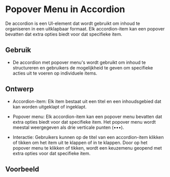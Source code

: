 
<Meta of={PopoverMenuAccordionStories} />

# Popover Menu in Accordion

De accordion is een UI-element dat wordt gebruikt om inhoud te organiseren in een uitklapbaar formaat. Elk
accordion-item kan een popover bevatten dat extra opties biedt voor dat specifieke item.


## Gebruik

- De accordion met popover menu's wordt gebruikt om inhoud te structureren en gebruikers de mogelijkheid te geven om
  specifieke acties uit te voeren op individuele items.


## Ontwerp

- Accordion-item: Elk item bestaat uit een titel en een inhoudsgebied dat kan worden uitgeklapt of ingeklapt.

- Popover menu: Elk accordion-item kan een popover menu bevatten dat extra opties biedt voor dat specifieke item. Het
  popover menu wordt meestal weergegeven als drie verticale punten (•••).

- Interactie: Gebruikers kunnen op de titel van een accordion-item klikken of tikken om het item uit te klappen of in
  te klappen. Door op het popover menu te klikken of tikken, wordt een keuzemenu geopend met extra opties voor dat
  specifieke item.


## Voorbeeld

<Canvas of={PopoverMenuAccordionStories.PopoverMenuAccordion} />
